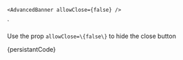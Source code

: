 
    <AdvancedBanner allowClose={false} />
`

<Section
	title="Persistant"
	contained={true}
	style={{ paddingRight: 0, paddingLeft: 0 }}
>
	<p>
		Use the prop <Code small={true}>allowClose=\{false\}</Code> to hide the close
		button
	</p>
	<Preview wrapper={true}>
		<AdvancedBanner allowClose={false} />
	</Preview>
	<Snippet language="js">{persistantCode}</Snippet>
</Section>
